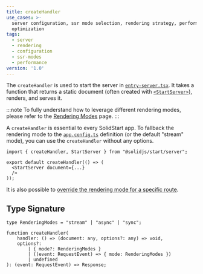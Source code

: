 ```yaml
---
title: createHandler
use_cases: >-
  server configuration, ssr mode selection, rendering strategy, performance
  optimization
tags:
  - server
  - rendering
  - configuration
  - ssr-modes
  - performance
version: '1.0'
---
```


The `createHandler` is used to start the server in [`entry-server.tsx`](/solid-start/reference/entrypoints/entry-server).
It takes a function that returns a static document (often created with [`<StartServer>`](/solid-start/reference/server/start-server)), renders, and serves it.

:::note
To fully understand how to leverage different rendering modes, please refer to the [Rendering Modes](/solid-start/building-your-application/rendering-modes) page.
:::

A `createHandler` is essential to every SolidStart app.
To fallback the rendering mode to the [`app.config.ts`](/solid-start/reference/entrypoints/app-config-ts) definition (or the default "stream" mode), you can use the `createHandler` without any options.

```tsx title="src/entry-server.tsx"
import { createHandler, StartServer } from "@solidjs/start/server";

export default createHandler(() => (
  <StartServer document={...}
  />
));
```

It is also possible to [override the rendering mode for a specific route](/solid-start/building-your-application/rendering-modes#per-route-configuration).

## Type Signature

```tsx
type RenderingModes = "stream" | "async" | "sync";

function createHandler(
	handler: () => (document: any, options?: any) => void,
	options?:
		| { mode?: RenderingModes }
		| ((event: RequestEvent) => { mode: RenderingModes })
		| undefined
): (event: RequestEvent) => Response;
```
